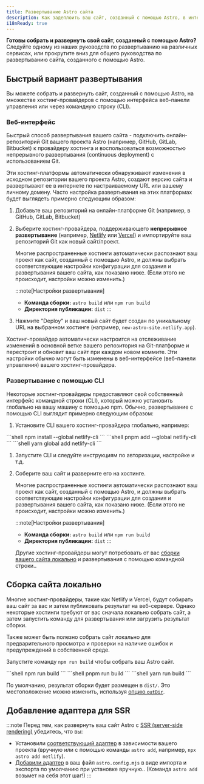 ```yaml
---
title: Развертывание Astro сайта
description: Как задеплоить ваш сайт, созданный с помощью Astro, в интернете.
i18nReady: true
---
```


**Готовы собрать и развернуть свой сайт, созданный с помощью Astro?** Следуйте одному из наших руководств по развертыванию на различных сервисах, или прокрутите вниз для общего руководства по развертыванию сайта, созданного с помощью Astro.

<DeployGuidesNav />

## Быстрый вариант развертывания

Вы можете собрать и развернуть сайт, созданный с помощью Astro, на множестве хостинг-провайдеров с помощью интерфейса веб-панели управления или через командную строку (CLI).

### Веб-интерфейс

Быстрый способ развертывания вашего сайта - подключить онлайн-репозиторий Git вашего проекта Astro (например, GitHub, GitLab, Bitbucket) к провайдеру хостинга и воспользоваться возможностью непрерывного развертывания (continuous deployment) с использованием Git.

Эти хостинг-платформы автоматически обнаруживают изменения в исходном репозитории вашего проекта Astro, создают версию сайта и развертывают ее в интернете по настраиваемому URL или вашему личному домену. Часто настройка развертывания на этих платформах будет выглядеть примерно следующим образом:

1. Добавьте ваш репозиторий на онлайн-платформе Git (например, в GitHub, GitLab, Bitbucket)

1. Выберите хостинг-провайдера, поддерживающего **непрерывное развертывание** (например, [Netlify](/ru/guides/deploy/netlify/) или [Vercel](/ru/guides/deploy/vercel/)) и импортируйте ваш репозиторий Git как новый сайт/проект.

    Многие распространенные хостинги автоматически распознают ваш проект как сайт, созданный с помощью Astro, и должны выбрать соответствующие настройки конфигурации для создания и развертывания вашего сайта, как показано ниже. (Если этого не происходит, настройки можно изменить.)

    :::note[Настройки развертывания]
    - **Команда сборки:** `astro build` или `npm run build`
    - **Директория публикации:** `dist`
    :::

1. Нажмите "Deploy" и ваш новый сайт будет создан по уникальному URL на выбранном хостинге (например, `new-astro-site.netlify.app`).


Хостинг-провайдер автоматически настроится на отслеживание изменений в основной ветке вашего репозитория на Git-платформе и перестроит и обновит ваш сайт при каждом новом коммите. Эти настройки обычно могут быть изменены в веб-интерфейсе (веб-панели управления) вашего хостинг-провайдера.

### Развертывание с помощью CLI

Некоторые хостинг-провайдеры предоставляют свой собственный интерфейс командной строки (CLI), который можно установить глобально на вашу машину с помощью npm. Обычно, развертывание с помощью CLI выглядит примерно следующим образом:

1. Установите CLI вашего хостинг-провайдера глобально, например:

<PackageManagerTabs>
    <Fragment slot="npm">
    ```shell
    npm install --global netlify-cli
    ```
    </Fragment>
    <Fragment slot="pnpm">
    ```shell
    pnpm add --global netlify-cli
    ```
    </Fragment>
    <Fragment slot="yarn">
    ```shell
    yarn global add netlify-cli
    ```
    </Fragment>
</PackageManagerTabs>

1. Запустите CLI и следуйте инструкциям по авторизации, настройке и т.д.

1. Соберите ваш сайт и разверните его на хостинге.

    Многие распространенные хостинги автоматически распознают ваш проект как сайт, созданный с помощью Astro, и должны выбрать соответствующие настройки конфигурации для создания и развертывания вашего сайта, как показано ниже. (Если этого не происходит, настройки можно изменить.)

    :::note[Настройки развертывания]
    - **Команда сборки:** `astro build` или `npm run build`
    - **Директория публикации:** `dist`
    :::


    Другие хостинг-провайдеры могут потребовать от вас [сборки вашего сайта локально](#сборка-сайта-локально) и развертывания с помощью командной строки..

## Сборка сайта локально

Многие хостинг-провайдеры, такие как Netlify и Vercel, будут собирать ваш сайт за вас и затем публиковать результат на веб-сервере. Однако некоторые хостинги требуют от вас сначала локально собрать сайт, а затем запустить команду для развертывания или загрузить результат сборки.

Также может быть полезно собрать сайт локально для предварительного просмотра и проверки на наличие ошибок и предупреждений в собственной среде.

Запустите команду `npm run build` чтобы собрать ваш Astro сайт.

<PackageManagerTabs>
    <Fragment slot="npm">
    ```shell
    npm run build
    ```
    </Fragment>
    <Fragment slot="pnpm">
    ```shell
    pnpm run build
    ```
    </Fragment>
    <Fragment slot="yarn">
    ```shell
    yarn run build
    ```
    </Fragment>
</PackageManagerTabs>

По умолчанию, результат сборки будет размещен в `dist/`. Это местоположение можно изменить, используя [опцию `outDir`](/ru/reference/configuration-reference/#outdir).

## Добавление адаптера для SSR

:::note
Перед тем, как развернуть ваш сайт Astro с [SSR (server-side rendering)](/ru/guides/server-side-rendering/) убедитесь, что вы:

- Установили [соответствующий адаптер](/ru/guides/server-side-rendering/) в зависимости вашего проекта (вручную или с помощью команды `astro add`, например, `npx astro add netlify`).
- [Добавили адаптер](/ru/reference/configuration-reference/#integrations) в ваш файл `astro.config.mjs` в виде импорта и экспорта по умолчанию при установке вручную.. (Команда `astro add` возьмет на себя этот шаг!)
:::
